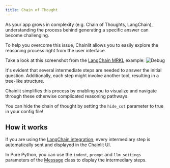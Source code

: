 ```yaml
---
title: Chain of Thought
---
```


As your app grows in complexity (e.g. Chain of Thoughts, LangChain), understanding the process behind generating a specific answer can become challenging.

To help you overcome this issue, Chainlit allows you to easily explore the reasoning process right from the user interface.

Take a look at this screenshot from the [LangChain MRKL](/examples/mrkl) example:
![Debug](/images/debug.png)

It's evident that several intermediate steps are needed to answer the initial question. Additionally, each step might involve another tool, resulting in a tree-like structure.

Chainlit simplifies this process by enabling you to visualize and navigate through these otherwise complicated reasoning pathways.

<Note>You can hide the chain of thought by setting the `hide_cot` parameter to true in your config file!</Note>

## How it works

If you are using the [LangChain integration](/langchain), every intermediary step is automatically sent and displayed in the Chainlit UI.

In Pure Python, you can use the `indent`, `prompt` and `llm_settings` parameters of the [Message](/api-reference/message) class to display the intermediary steps.

